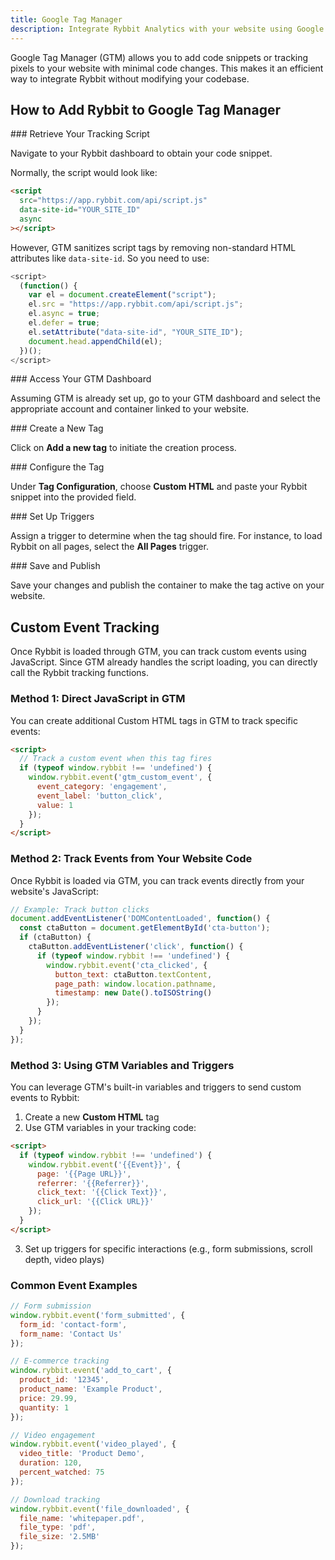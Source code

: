```yaml
---
title: Google Tag Manager
description: Integrate Rybbit Analytics with your website using Google Tag Manager
---
```




Google Tag Manager (GTM) allows you to add code snippets or tracking pixels to your website with minimal code changes. This makes it an efficient way to integrate Rybbit without modifying your codebase.

## How to Add Rybbit to Google Tag Manager

<Steps>
<Step>
### Retrieve Your Tracking Script

Navigate to your Rybbit dashboard to obtain your code snippet.

Normally, the script would look like:

```html
<script
  src="https://app.rybbit.com/api/script.js"
  data-site-id="YOUR_SITE_ID"
  async
></script>
```

However, GTM sanitizes script tags by removing non-standard HTML attributes like `data-site-id`. So you need to use:

```javascript
<script>
  (function() {
    var el = document.createElement("script");
    el.src = "https://app.rybbit.com/api/script.js";
    el.async = true;
    el.defer = true;
    el.setAttribute("data-site-id", "YOUR_SITE_ID");
    document.head.appendChild(el);
  })();
</script>
```
</Step>

<Step>
### Access Your GTM Dashboard

Assuming GTM is already set up, go to your GTM dashboard and select the appropriate account and container linked to your website.
</Step>

<Step>
### Create a New Tag

Click on **Add a new tag** to initiate the creation process.
</Step>

<Step>
### Configure the Tag

Under **Tag Configuration**, choose **Custom HTML** and paste your Rybbit snippet into the provided field.
</Step>

<Step>
### Set Up Triggers

Assign a trigger to determine when the tag should fire. For instance, to load Rybbit on all pages, select the **All Pages** trigger.
</Step>

<Step>
### Save and Publish

Save your changes and publish the container to make the tag active on your website.
</Step>
</Steps>

## Custom Event Tracking

Once Rybbit is loaded through GTM, you can track custom events using JavaScript. Since GTM already handles the script loading, you can directly call the Rybbit tracking functions.

### Method 1: Direct JavaScript in GTM

You can create additional Custom HTML tags in GTM to track specific events:

```html
<script>
  // Track a custom event when this tag fires
  if (typeof window.rybbit !== 'undefined') {
    window.rybbit.event('gtm_custom_event', {
      event_category: 'engagement',
      event_label: 'button_click',
      value: 1
    });
  }
</script>
```

### Method 2: Track Events from Your Website Code

Once Rybbit is loaded via GTM, you can track events directly from your website's JavaScript:

```javascript
// Example: Track button clicks
document.addEventListener('DOMContentLoaded', function() {
  const ctaButton = document.getElementById('cta-button');
  if (ctaButton) {
    ctaButton.addEventListener('click', function() {
      if (typeof window.rybbit !== 'undefined') {
        window.rybbit.event('cta_clicked', {
          button_text: ctaButton.textContent,
          page_path: window.location.pathname,
          timestamp: new Date().toISOString()
        });
      }
    });
  }
});
```

### Method 3: Using GTM Variables and Triggers

You can leverage GTM's built-in variables and triggers to send custom events to Rybbit:

1. Create a new **Custom HTML** tag
2. Use GTM variables in your tracking code:

```html
<script>
  if (typeof window.rybbit !== 'undefined') {
    window.rybbit.event('{{Event}}', {
      page: '{{Page URL}}',
      referrer: '{{Referrer}}',
      click_text: '{{Click Text}}',
      click_url: '{{Click URL}}'
    });
  }
</script>
```

3. Set up triggers for specific interactions (e.g., form submissions, scroll depth, video plays)

### Common Event Examples

```javascript
// Form submission
window.rybbit.event('form_submitted', {
  form_id: 'contact-form',
  form_name: 'Contact Us'
});

// E-commerce tracking
window.rybbit.event('add_to_cart', {
  product_id: '12345',
  product_name: 'Example Product',
  price: 29.99,
  quantity: 1
});

// Video engagement
window.rybbit.event('video_played', {
  video_title: 'Product Demo',
  duration: 120,
  percent_watched: 75
});

// Download tracking
window.rybbit.event('file_downloaded', {
  file_name: 'whitepaper.pdf',
  file_type: 'pdf',
  file_size: '2.5MB'
});
```

